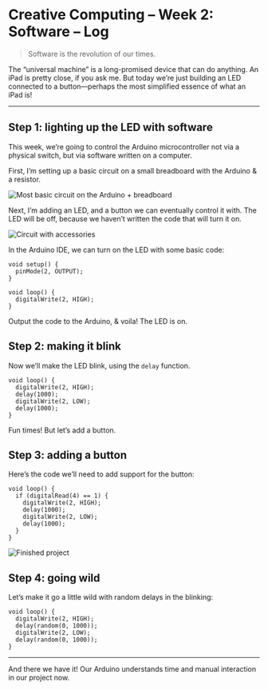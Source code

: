 # Creative Computing – Week 2: Software – Log

> Software is the revolution of our times.

The “universal machine” is a long-promised device that can do anything. An iPad is pretty close, if you ask me. But today we’re just building an LED connected to a button—perhaps the most simplified essence of what an iPad is!

***

## Step 1: lighting up the LED with software

This week, we’re going to control the Arduino microcontroller not via a physical switch, but via software written on a computer.

First, I’m setting up a basic circuit on a small breadboard with the Arduino & a resistor.

<img src="https://itp.nyu.edu/classes/cc-f19-do/files/2019/09/IMG_0829.jpeg" alt="Most basic circuit on the Arduino + breadboard" />

Next, I’m adding an LED, and a button we can eventually control it with.
The LED will be off, because we haven’t written the code that will turn it on.

<img src="https://itp.nyu.edu/classes/cc-f19-do/files/2019/09/IMG_0830.jpeg" alt="Circuit with accessories" />

In the Arduino IDE, we can turn on the LED with some basic code:

```
void setup() {
  pinMode(2, OUTPUT);
}

void loop() {
  digitalWrite(2, HIGH);
}
```

Output the code to the Arduino, & voila! The LED is on.

## Step 2: making it blink

Now we’ll make the LED blink, using the `delay` function.

```
void loop() {
  digitalWrite(2, HIGH);
  delay(1000);
  digitalWrite(2, LOW);
  delay(1000);
}
```

Fun times! But let’s add a button.

## Step 3: adding a button

Here’s the code we’ll need to add support for the button:

```
void loop() {
  if (digitalRead(4) == 1) {
    digitalWrite(2, HIGH);
    delay(1000);
    digitalWrite(2, LOW);
    delay(1000);
  }
}
```

<img src="https://itp.nyu.edu/classes/cc-f19-do/files/2019/09/2019-09-17_final.jpeg" alt="Finished project" />

## Step 4: going wild

Let’s make it go a little wild with random delays in the blinking:

```
void loop() {
  digitalWrite(2, HIGH);
  delay(random(0, 1000));
  digitalWrite(2, LOW);
  delay(random(0, 1000));
}
```

***

And there we have it! Our Arduino understands time and manual interaction in our project now.
